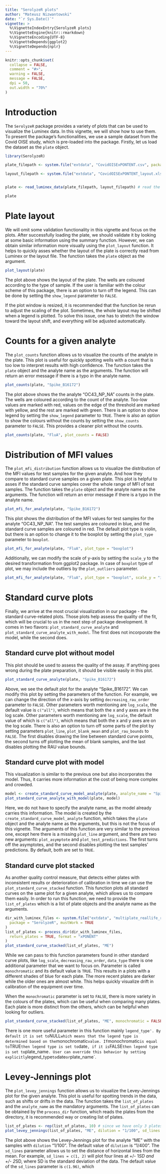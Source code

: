 ```yaml
---
title: "SerolyzeR plots"
author: "Mateusz Nizwantowski"
date: "`r Sys.Date()`"
vignette: >
  %\VignetteIndexEntry{SerolyzeR plots}
  %\VignetteEngine{knitr::rmarkdown}
  %\VignetteEncoding{UTF-8}
  %\VignetteDepends{ggplot2}
  %\VignetteDepends{nplr}
---
```


```r
knitr::opts_chunk$set(
  collapse = FALSE,
  comment = "#>",
  warning = FALSE,
  message = FALSE,
  dpi = 50,
  out.width = "70%"
)
```

# Introduction

The `SerolyzeR` package provides a variety of plots that can be used to visualize the Luminex data. In this vignette, we will show how to use them. 
To present the package's functionalities, we use a sample dataset from the Covid OISE study, which is pre-loaded into the package. 
Firstly, let us load the dataset as the `plate` object.

```r
library(SerolyzeR)

plate_filepath <- system.file("extdata", "CovidOISExPONTENT.csv", package = "SerolyzeR", mustWork = TRUE) # get the filepath of the csv dataset

layout_filepath <- system.file("extdata", "CovidOISExPONTENT_layout.xlsx", package = "SerolyzeR", mustWork = TRUE)


plate <- read_luminex_data(plate_filepath, layout_filepath) # read the data

plate
```


# Plate layout

We will omit some validation functionality in this vignette and focus on the plots. 
After successfully loading the plate, we should validate it by looking at some basic information using the summary function.
However, we can obtain similar information more visually using the `plot_layout` function.
It helps to quickly asses whether the layout of the plate is correctly read from Luminex or the layout file.
The function takes the `plate` object as the argument.

```r
plot_layout(plate)
```

The plot above shows the layout of the plate. The wells are coloured according to the type of sample. 
If the user is familiar with the colour scheme of this package, there is an option to turn off the legend. 
This can be done by setting the `show_legend` parameter to `FALSE`.

If the plot window is resized, it is recommended that the function be rerun to adjust the scaling of the plot.
Sometimes, the whole layout may be shifted when a legend is plotted. 
To solve this issue, one has to stretch the window toward the layout shift, and everything will be adjusted automatically.

# Counts for a given analyte
The `plot_counts` function allows us to visualize the counts of the analyte in the plate. 
This plot is useful for quickly spotting wells with a count that is too low to interpret results with high confidence.
The function takes the `plate` object and the analyte name as the arguments.
The function will return an error message if there is a typo in the analyte name.

```r
plot_counts(plate, "Spike_B16172")
```

The plot above shows the the analyte "OC43_NP_NA" counts in the plate. The wells are coloured according to the count of the analyte.
Too-low values are marked with red, values on the edge of the threshold are marked with yellow, and the rest are marked with green.
There is an option to show legend by setting the `show_legend` parameter to `TRUE`.
There is also an option to show the colours without the counts by setting the `show_counts` parameter to `FALSE`. This provides a cleaner plot without the counts.

```r
plot_counts(plate, "FluA", plot_counts = FALSE)
```

# Distribution of MFI values

The `plot_mfi_distribution` function allows us to visualize the distribution of the MFI values for test samples for the given analyte. And how they compare to standard curve samples on a given plate.
This plot is helpful to asses if the standard curve samples cover the whole range of MFI of test samples.
The function takes the `plate` object and the analyte name as the arguments. 
The function will return an error message if there is a typo in the analyte name.

```r
plot_mfi_for_analyte(plate, "Spike_B16172")
```

This plot shows the distribution of the MFI values for test samples for the analyte "OC43_NP_NA". The test samples are coloured in blue, and the standard curve samples are coloured in red.
The default plot type is violin, but there is an option to change it to the boxplot by setting the `plot_type` parameter to `boxplot`.

```r
plot_mfi_for_analyte(plate, "FluA", plot_type = "boxplot")
```

Additionally, we can modify the scale of y-axis by setting the `scale_y` to the desired transformation from ggplot2 package. In case of `boxplot` type of plot, we may include the outliers by the `plot_outliers` parameter.

```r
plot_mfi_for_analyte(plate, "FluA", plot_type = "boxplot", scale_y = "identity", plot_outliers = TRUE)
```

# Standard curve plots



Finally, we arrive at the most crucial visualization in our package - the standard curve-related plots.
Those plots help assess the quality of the fit, which will be crucial to us in the next step of package development.
It comes in two flavors: `plot_standard_curve_analyte` and `plot_standard_curve_analyte_with_model`.
The first does not incorporate the model, while the second does.

## Standard curve plot without model


This plot should be used to assess the quality of the assay.
If anything goes wrong during the plate preparation, it should be visible easily in this plot.

```r
plot_standard_curve_analyte(plate, "Spike_B16172")
```

Above, we see the default plot for the analyte "Spike_B16172". We can modify this plot by setting the parameters of the function.
For example, we can change the direction of the x-axis by setting `decreasing_rau_order` parameter to `FALSE`.
Other parameters worth mentioning are `log_scale`, the default value is `c("all")`, which means that both the x and y axes are in the log scale.
Other parameters worth mentioning are `log_scale`, the default value of which is `c("all")`, which means that both the x and y axes are on the log scale. There is also an option to turn off some parts of the plot by setting parameters `plot_line`, `plot_blank_mean` and `plot_rau_bounds` to `FALSE`.
The first disables drawing the line between standard curve points, the second turns off plotting the mean of blank samples, and the last disables plotting the RAU value bounds.

## Standard curve plot with model

This visualization is similar to the previous one but also incorporates the model.
Thus, it carries more information at the cost of being more complex and crowded.

```r
model <- create_standard_curve_model_analyte(plate, analyte_name = "Spike_B16172")
plot_standard_curve_analyte_with_model(plate, model)
```

Here, we do not have to specify the analyte name, as the model already carries this information.
The model is created by the `create_standard_curve_model_analyte` function, which takes the `plate` object and the analyte name as the arguments, but this is not the focus of this vignette.
The arguments of this function are very similar to the previous one, except here there is a missing `plot_line` argument, and there are two new arguments: `plot_asymptote` and `plot_test_predictions`.
The first turns off the asymptotes, and the second disables plotting the test samples' predictions.
By default, both are set to `TRUE`.

## Standard curve plot stacked 

As another quality control measure, that detects either plates with inconsistent results or deterioration of calibration in time we can use the `plot_standard_curve_stacked` function. 
This function plots all standard curves on the same plot for a given analyte, which allows us to compare them easily. 
In order to run this function, we need to provide the `list_of_plates` which is a list of plate objects and the analyte name as the arguments.

```r
dir_with_luminex_files <- system.file("extdata", "multiplate_reallife_reduced",
  package = "SerolyzeR", mustWork = TRUE
)
list_of_plates <- process_dir(dir_with_luminex_files,
  return_plates = TRUE, format = "xPONENT"
)
plot_standard_curve_stacked(list_of_plates, "ME")
```

While we can pass to this function parameters found in other standard curve plots, like `log_scale`, `decreasing_rau_order`, `data_type` there is one additional parameter that we want to focus on.
Parameter is called `monochromatic` and its default value is `TRUE`. This results in a plots with a different shades of blue for each plate. The more recent plates are darker while the older ones are almost white.
This helps quickly visualize drift in calibration of the equipment over time.

When the `monochromatic` parameter is set to `FALSE`, there is more variety in the colours of the plates, which can be useful when comparing many plates.
Each plate is more distinct from the others, which can be helpful when looking for outliers.

```r
plot_standard_curve_stacked(list_of_plates, "ME", monochromatic = FALSE)
```

There is one more useful parameter in this function mainly `legend_type'. By default it is set to `NULL` which means that the legend type
is determined based on the `monochromatic` value. If `monochromatic` is equal to `TRUE` then legend type is set to `date`, if it is `FALSE` then legend
type is set to `plate_name`. User can override this behavior by setting explicitly `legend_type` to `date` or `plate_name`.

# Levey-Jennings plot

The `plot_levey_jennings` function allows us to visualize the Levey-Jennings plot for the given analyte.
This plot is useful for spotting trends in the data, such as shifts or drifts in the data.
The function takes the `list_of_plates` and the `analyte_name` as the mandatory arguments.
The `list_of_plates` can be obtained by the `process_dir` function, which reads the plates 
from the directory, it is recommended way or creating list of plates.

```r
list_of_plates <- rep(list_of_plates, 10) # since we have only 3 plates i will repeat them 10 times to show the plot
plot_levey_jennings(list_of_plates, "ME", dilution = "1/100", sd_lines = c(1, 2, 3))
```

The plot above shows the Levey-Jennings plot for the analyte "ME" with the samples with `dilution` "1/100". 
The default value of `dilution` is "1/400".
The `sd_lines` parameter allows us to set the distance of horizontal lines from the mean.
For example, `sd_lines = c(1, 2)` will plot four lines at +/- 1*SD and +/- 2*SD, where SD is the standard deviation of the data.
The default value of the `sd_lines` parameter is `c(1.96)`, which 

